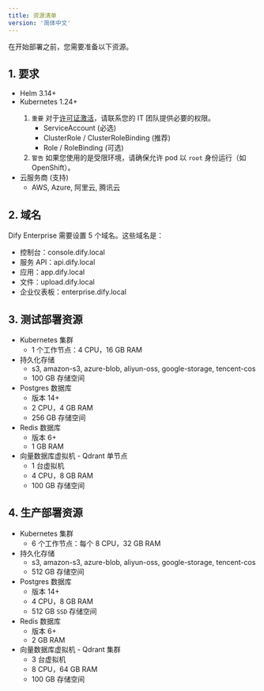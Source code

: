 ```yaml
---
title: 资源清单
version: '简体中文'
---
```


在开始部署之前，您需要准备以下资源。

## 1. 要求
- Helm 3.14+
- Kubernetes 1.24+
    <Warning>
    1. `重要` 对于[许可证激活](/zh-cn/deployment/license-activation)，请联系您的 IT 团队提供必要的权限。
        - ServiceAccount (必选)
        - ClusterRole / ClusterRoleBinding (推荐)
        - Role / RoleBinding (可选)
    2. `警告` 如果您使用的是受限环境，请确保允许 pod 以 `root` 身份运行（如 OpenShift）。
    </Warning>
- 云服务商 (支持)
    - AWS, Azure, 阿里云, 腾讯云

## 2. 域名
Dify Enterprise 需要设置 5 个域名。这些域名是：
- 控制台：console.dify.local
- 服务 API：api.dify.local
- 应用：app.dify.local
- 文件：upload.dify.local
- 企业仪表板：enterprise.dify.local

## 3. 测试部署资源
- Kubernetes 集群
    - 1 个工作节点：4 CPU，16 GB RAM
- 持久化存储
    - s3, amazon-s3, azure-blob, aliyun-oss, google-storage, tencent-cos
    - 100 GB 存储空间
- Postgres 数据库
    - 版本 14+
    - 2 CPU，4 GB RAM
    - 256 GB 存储空间
- Redis 数据库
    - 版本 6+
    - 1 GB RAM
- 向量数据库虚拟机 - Qdrant 单节点
    - 1 台虚拟机
    - 4 CPU，8 GB RAM
    - 100 GB 存储空间

## 4. 生产部署资源
- Kubernetes 集群
    - 6 个工作节点：每个 8 CPU，32 GB RAM
- 持久化存储
    - s3, amazon-s3, azure-blob, aliyun-oss, google-storage, tencent-cos
    - 512 GB 存储空间
- Postgres 数据库
    - 版本 14+
    - 4 CPU，8 GB RAM
    - 512 GB `SSD` 存储空间
- Redis 数据库
    - 版本 6+
    - 2 GB RAM
- 向量数据库虚拟机 - Qdrant 集群
    - 3 台虚拟机
    - 8 CPU，64 GB RAM
    - 100 GB 存储空间
